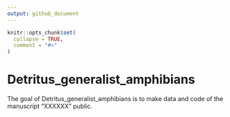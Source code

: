 ```yaml
---
output: github_document
---
```


<!-- README.md is generated from README.Rmd. Please edit that file -->

```r
knitr::opts_chunk$set(
  collapse = TRUE,
  comment = "#>"
)
```

# Detritus_generalist_amphibians

<!-- badges: start -->
<!-- badges: end -->

The goal of Detritus_generalist_amphibians is to make data and code of the manuscript "XXXXXX" public.
